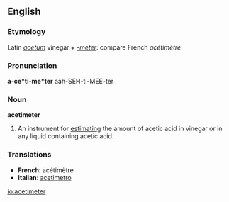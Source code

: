 ==English==

===Etymology===
Latin ''[[acetum]]'' vinegar + ''[[-meter]]'': compare French ''acétimètre''

===Pronunciation===
'''a-ce*ti-me*ter'''
aah-SEH-ti-MEE-ter

===Noun===
'''acetimeter'''

# An instrument for [[estimating]] the amount of acetic acid in vinegar or in any liquid containing acetic acid.

===Translations===
*'''French''': acétimètre
*'''Italian''': [[acetimetro]]

[[io:acetimeter]]